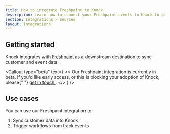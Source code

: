 ```yaml
---
title: How to integrate Freshpaint to Knock
description: Learn how to connect your Freshpaint events to Knock to power your product notifications.
section: Integrations > Sources
layout: integrations
---
```


## Getting started

Knock integrates with [Freshpaint](https://freshpaint.io) as a downstream destination to sync customer and event data.

<Callout
  type="beta"
  text={
    <>
      Our Freshpaint integration is currently in beta. If you'd like early
      access, or this is blocking your adoption of Knock, please{" "}
      <a href="mailto:support@knock.app?subject=Freshpaint integration">
        get in touch
      </a>
      .
    </>
  }
/>

## Use cases

You can use our Freshpaint integration to:

1. Sync customer data into Knock
2. Trigger workflows from track events
